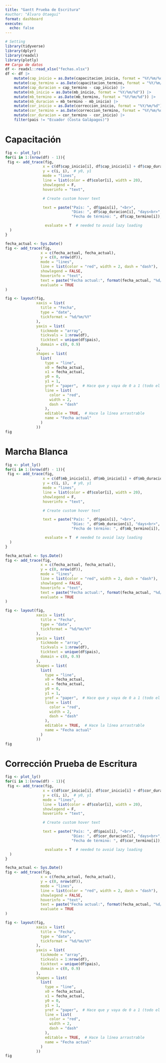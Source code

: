 --- 
title: "Gantt Prueba de Escritura"
#author: "Álvaro Otaegui"
format: dashboard
execute:
  echo: false
--- 

```{r}
# Setting
library(tidyverse)
library(dplyr)
library(readxl)
library(plotly)
## Carga de datos
df <- readxl::read_xlsx("fechas.xlsx")
df <- df |>
    mutate(cap_inicio = as.Date(capacitacion_inicio, format = "%Y/%m/%d")) |>
    mutate(cap_termino = as.Date(capacitacion_termino, format = "%Y/%m/%d")) |>
    mutate(cap_duracion = cap_termino - cap_inicio) |>
    mutate(mb_inicio = as.Date(mb_inicio, format = "%Y/%m/%d")) |>
    mutate(mb_termino = as.Date(mb_termino, format = "%Y/%m/%d")) |>
    mutate(mb_duracion = mb_termino - mb_inicio) |>
    mutate(cor_inicio = as.Date(correccion_inicio, format = "%Y/%m/%d")) |>
    mutate(cor_termino = as.Date(correccion_termino, format = "%Y/%m/%d")) |>
    mutate(cor_duracion = cor_termino - cor_inicio) |>
    filter(pais != "Ecuador (Costa Galápagos)")

```


# Capacitación
```{r}
fig <- plot_ly()
for(i in 1:(nrow(df) - 1)){
 fig <- add_trace(fig,
                 x = c(df$cap_inicio[i], df$cap_inicio[i] + df$cap_duracion[i]),  # x0, x1
                 y = c(i, i),  # y0, y1
                 mode = "lines",
                 line = list(color = df$color[i], width = 20),
                 showlegend = F,
                 hoverinfo = "text",

                 # Create custom hover text

                 text = paste("País: ", df$pais[i], "<br>",
                              "Días: ", df$cap_duracion[i], "days<br>",
                              "Fecha de término: ", df$cap_termino[i]),

                  evaluate = T  # needed to avoid lazy loading
  )
}

fecha_actual <- Sys.Date()
fig <- add_trace(fig,
                x = c(fecha_actual, fecha_actual),
                y = c(0, nrow(df)),
                mode = "lines",
                line = list(color = "red", width = 2, dash = "dash"),
                showlegend = FALSE,
                hoverinfo = "text",
                text = paste("Fecha actual:", format(fecha_actual, "%d/%m/%Y")),
                evaluate = TRUE
)

fig <- layout(fig, 
              xaxis = list(
                title = "Fecha",
                type = "date",
                tickformat = "%d/%m/%Y"
              ),
              yaxis = list(
                tickmode = "array", 
                tickvals = 1:nrow(df), 
                ticktext = unique(df$pais),
                domain = c(0, 0.9)
              ),
              shapes = list(
                list(
                  type = "line",
                  x0 = fecha_actual,
                  x1 = fecha_actual,
                  y0 = 0,
                  y1 = 1,
                  yref = "paper",  # Hace que y vaya de 0 a 1 (todo el gráfico)
                  line = list(
                    color = "red",
                    width = 2,
                    dash = "dash"
                  ),
                  editable = TRUE,  # Hace la línea arrastrable
                  name = "Fecha actual"
                )
              ))
fig
```

# Marcha Blanca
```{r}
fig <- plot_ly()
for(i in 1:(nrow(df) - 1)){
 fig <- add_trace(fig,
                 x = c(df$mb_inicio[i], df$mb_inicio[i] + df$mb_duracion[i]),  # x0, x1
                 y = c(i, i),  # y0, y1
                 mode = "lines",
                 line = list(color = df$color[i], width = 20),
                 showlegend = F,
                 hoverinfo = "text",

                 # Create custom hover text

                 text = paste("País: ", df$pais[i], "<br>",
                              "Días: ", df$mb_duracion[i], "days<br>",
                              "Fecha de término: ", df$mb_termino[i]),

                  evaluate = T  # needed to avoid lazy loading
  )
}

fecha_actual <- Sys.Date()
fig <- add_trace(fig,
                x = c(fecha_actual, fecha_actual),
                y = c(0, nrow(df)),
                mode = "lines",
                line = list(color = "red", width = 2, dash = "dash"),
                showlegend = FALSE,
                hoverinfo = "text",
                text = paste("Fecha actual:", format(fecha_actual, "%d/%m/%Y")),
                evaluate = TRUE
)

fig <- layout(fig, 
              xaxis = list(
                title = "Fecha",
                type = "date",
                tickformat = "%d/%m/%Y"
              ),
              yaxis = list(
                tickmode = "array", 
                tickvals = 1:nrow(df), 
                ticktext = unique(df$pais),
                domain = c(0, 0.9)
              ),
              shapes = list(
                list(
                  type = "line",
                  x0 = fecha_actual,
                  x1 = fecha_actual,
                  y0 = 0,
                  y1 = 1,
                  yref = "paper",  # Hace que y vaya de 0 a 1 (todo el gráfico)
                  line = list(
                    color = "red",
                    width = 2,
                    dash = "dash"
                  ),
                  editable = TRUE,  # Hace la línea arrastrable
                  name = "Fecha actual"
                )
              ))
fig
```
# Corrección Prueba de Escritura
```{r}
fig <- plot_ly()
for(i in 1:(nrow(df) - 1)){
 fig <- add_trace(fig,
                 x = c(df$cor_inicio[i], df$cor_inicio[i] + df$cor_duracion[i]),  # x0, x1
                 y = c(i, i),  # y0, y1
                 mode = "lines",
                 line = list(color = df$color[i], width = 20),
                 showlegend = F,
                 hoverinfo = "text",

                 # Create custom hover text

                 text = paste("País: ", df$pais[i], "<br>",
                              "Días: ", df$cor_duracion[i], "days<br>",
                              "Fecha de término: ", df$cor_termino[i]),

                  evaluate = T  # needed to avoid lazy loading
  )
}

fecha_actual <- Sys.Date()
fig <- add_trace(fig,
                x = c(fecha_actual, fecha_actual),
                y = c(0, nrow(df)),
                mode = "lines",
                line = list(color = "red", width = 2, dash = "dash"),
                showlegend = FALSE,
                hoverinfo = "text",
                text = paste("Fecha actual:", format(fecha_actual, "%d/%m/%Y")),
                evaluate = TRUE
)

fig <- layout(fig, 
              xaxis = list(
                title = "Fecha",
                type = "date",
                tickformat = "%d/%m/%Y"
              ),
              yaxis = list(
                tickmode = "array", 
                tickvals = 1:nrow(df), 
                ticktext = unique(df$pais),
                domain = c(0, 0.9)
              ),
              shapes = list(
                list(
                  type = "line",
                  x0 = fecha_actual,
                  x1 = fecha_actual,
                  y0 = 0,
                  y1 = 1,
                  yref = "paper",  # Hace que y vaya de 0 a 1 (todo el gráfico)
                  line = list(
                    color = "red",
                    width = 2,
                    dash = "dash"
                  ),
                  editable = TRUE,  # Hace la línea arrastrable
                  name = "Fecha actual"
                )
              ))
fig
```